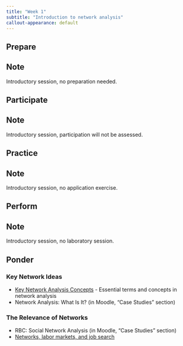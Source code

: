 ```yaml
---
title: "Week 1"
subtitle: "Introduction to network analysis"
callout-appearance: default
---
```


## Prepare

::: {.callout-note}
## Note

Introductory session, no preparation needed.

:::

## Participate

::: {.callout-note}
## Note

Introductory session, participation will not be assessed.

:::

## Practice

::: {.callout-note}
## Note

Introductory session, no application exercise.

:::

## Perform

::: {.callout-note}
## Note

Introductory session, no laboratory session.

:::

## Ponder

### Key Network Ideas

- [Key Network Analysis Concepts](network_terms.qmd) - Essential terms and concepts in network analysis
- Network Analysis: What Is It? (in Moodle, "Case Studies" section)

### The Relevance of Networks

- RBC: Social Network Analysis (in Moodle, "Case Studies" section)
- [Networks, labor markets, and job search](network_labor_mkts_and_job_search.md)
